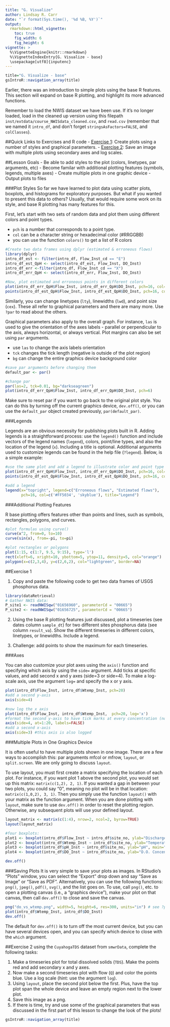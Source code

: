 ```yaml
---
title: "G. Visualize"
author: Lindsay R. Carr
date: "`r format(Sys.time(), '%d %B, %Y')`"
output: 
  rmarkdown::html_vignette:
    toc: true
    fig_width: 6
    fig_height: 6
vignette: >
  %\VignetteEngine{knitr::rmarkdown}
  %\VignetteIndexEntry{G. Visualize - base}
  \usepackage[utf8]{inputenc}
---
```


```r
title="G. Visualize - base"
gsIntroR::navigation_array(title)
```

Earlier, there was an introduction to simple plots using the base R features. This section will expand on base R plotting, and highlight its more advanced functions. 

Remember to load the NWIS dataset we have been use. If it's no longer loaded, load in the cleaned up version using this filepath `inst/extdata/course_NWISdata_cleaned.csv`, and `read.csv` (remember that we named it `intro_df`, and don't forget `stringsAsFactors=FALSE`, and `colClasses`).

##Quick Links to Exercises and R code
- [Exercise 1](#exercise-1): Create plots using a number of styles and graphical parameters.
- [Exercise 2](#exercise-2): Save an image with multiple plots using secondary axes and log scales.

##Lesson Goals
- Be able to add styles to the plot (colors, linetypes, par arguments, etc)
- Become familar with additional plotting features (symbols, legends, multiple axes)
- Create multiple plots in one graphic device
- Output plots to files

###Plot Styles
So far we have learned to plot data using scatter plots, boxplots, and histograms for exploratory purposes. But what if you wanted to present this data to others? Usually, that would require some work on its style, and base R plotting has many features for this.

First, let's start with two sets of random data and plot them using different colors and point types. 

- `pch` is a number that corresponds to a point type. 
- `col` can be a character string or hexadecimal color (#RRGGBB)
- you can use the function `colors()` to get a list of R colors

```r
#Create two data frames using dplyr (estimated & erroneous flows)
library(dplyr)
intro_df_est <- filter(intro_df, Flow_Inst_cd == "E")
intro_df_est_QpH <- select(intro_df_est, Flow_Inst, DO_Inst)
intro_df_err <-filter(intro_df, Flow_Inst_cd == "X") 
intro_df_err_QpH <- select(intro_df_err, Flow_Inst, DO_Inst)

#Now, plot estimated and erroneous points in different colors
plot(intro_df_err_QpH$Flow_Inst, intro_df_err_QpH$DO_Inst, pch=16, col='#FF5034')
points(intro_df_est_QpH$Flow_Inst, intro_df_est_QpH$DO_Inst, pch=16, col='skyblue')
```

Similarly, you can change linetypes (`lty`), linewidths (`lwd`), and point size (`cex`). These all refer to graphical parameters and there are many more. Use `?par` to read about the others.  

Graphical parameters also apply to the overall graph. For instance, `las` is used to give the orientation of the axes labels - parallel or perpendicular to the axis, always horizontal, or always vertical. Plot margins can also be set using `par` arguments. 

- use `las` to change the axis labels orientation
- `tck` changes the tick length (negative is outside of the plot region)
- `bg` can change the entire graphics device background color

```r
#save par arguments before changing them
default_par <- par()

#change par
par(las=2, tck=0.01, bg="darkseagreen")
plot(intro_df_err_QpH$Flow_Inst, intro_df_err_QpH$DO_Inst, pch=6)
```

Make sure to reset par if you want to go back to the original plot style. You can do this by turning off the current graphics device, `dev.off()`, or you can use the `default_par` object created previously, `par(default_par)`.

###Legends

Legends are an obvious necessity for publishing plots built in R. Adding legends is a straightforward process: use the `legend()` function and include vectors of the legend names (`legend`), colors, point/line types, and also the location of the legend (`x`). Including a title is optional. Additional arguments used to customize legends can be found in the help file (`?legend`). Below, is a simple example: 

```r
#use the same plot and add a legend to illustrate color and point type
plot(intro_df_err_QpH$Flow_Inst, intro_df_err_QpH$DO_Inst, pch=16, col='#FF5034')
points(intro_df_est_QpH$Flow_Inst, intro_df_est_QpH$DO_Inst, pch=16, col='skyblue')

#add a legend
legend(x="topright", legend=c("Erroneous flows", "Estimated flows"),
       pch=16, col=c('#FF5034', 'skyblue'), title="Legend")
```

###Additional Plotting Features

R base plotting offers features other than points and lines, such as symbols, rectangles, polygons, and curves.

```r
#plot formulas using curve()
curve(x^2, from=0, to=10)
curve(sin(x), from=-pi, to=pi)

#plot rectangles or polygons
plot(1:15, c(1:7, 9.5, 9:15), type='l')
rect(xleft=6, xright=10, ybottom=5, ytop=11, density=5, col="orange")
polygon(x=c(2,3,4), y=c(2,6,2), col="lightgreen", border=NA)
```


##Exercise 1

1. Copy and paste the following code to get two data frames of USGS phosphorus data. 

```r
library(dataRetrieval)
# Gather NWIS data:
P_site1 <- readNWISqw("01656960", parameterCd = "00665")
P_site2 <- readNWISqw("01656725", parameterCd = "00665")
```

2. Using the base R plotting features just discussed, plot a timeseries (see dates column `sample_dt`) for two different sites phosphorus data (see column `result_va`). Show the different timeseries in different colors, linetypes, or linewidths. Include a legend. 

3. Challenge: add points to show the maximum for each timeseries.

###Axes

You can also customize your plot axes using the `axis()` function and specifying which axis by using the `side=` argument. Add ticks at specific values, and add second x and y axes (side=3 or side=4). To make a log-scale axis, use the argument `log=` and specify the x or y axis.   

```r
plot(intro_df$Flow_Inst, intro_df$Wtemp_Inst, pch=20)
#add a second y-axis
axis(side=4)

#now log the x axis
plot(intro_df$Flow_Inst, intro_df$Wtemp_Inst,  pch=20, log='x')
#format the second y-axis to have tick marks at every concentration (not just every 5) & no labels
axis(side=4, at=1:20, labels=FALSE)
#add a second x-axis
axis(side=3) #this axis is also logged
```


###Multiple Plots in One Graphics Device

It is often useful to have multiple plots shown in one image. There are a few ways to accomplish this: par arguments mfcol or mfrow, `layout`, or `split.screen`. We are only going to discuss `layout`. 

To use layout, you must first create a matrix specifying the location of each plot. For instance, if you want plot 1 above the second plot, you would set up this matrix: `matrix(c(1,2), 2, 1)`. If you wanted a gap in between your two plots, you could say "0", meaning no plot will be in that location: `matrix(c(1,0,2), 3, 1)`. Then you simply use the function `layout()` with your matrix as the function argument. When you are done plotting with `layout`, make sure to use `dev.off()` in order to reset the plotting region. Otherwise, any subsequent plots will use your defined layout.

```r
layout_matrix <- matrix(c(1:4), nrow=2, ncol=2, byrow=TRUE)
layout(layout_matrix)

#four boxplots:
plot1 <- boxplot(intro_df$Flow_Inst ~ intro_df$site_no, ylab="Discharge, cfs", main="Discharge")
plot2 <- boxplot(intro_df$Wtemp_Inst ~ intro_df$site_no, ylab="Temperature, deg C", main="Water Temp")
plot3 <- boxplot(intro_df$pH_Inst ~ intro_df$site_no, ylab="pH", main="pH")
plot4 <- boxplot(intro_df$DO_Inst ~ intro_df$site_no, ylab="D.O. Concentration, mg/L", main="Dissolved Oxygen")

dev.off()
```


###Saving Plots
It is very simple to save your plots as images. In RStudio's "Plots" window, you can select the "Export" drop down and say "Save as Image" or "Save as PDF". Alternatively, you can use the following functions: `png()`, `jpeg()`, `pdf()`, `svg()`, and the list goes on. To use, call `png()`, etc. to open a plotting canvas (i.e., a "graphics device"), make your plot on that canvas, then call `dev.off()` to close and save the canvas.

```r
png("do_vs_wtemp.png", width=5, height=6, res=300, units="in") # see ?png
plot(intro_df$Wtemp_Inst, intro_df$DO_Inst)
dev.off()
```

The default for `dev.off()` is to turn off the most current device, but you can have several devices open, and you can specify which device to close with the `which` argument. 


##Exercise 2
using the `CuyahogaTDS` dataset from `smwrData`, complete the following tasks: 

1. Make a timeseries plot for total dissolved solids (`TDS`). Make the points red and add secondary x and y axes.
2. Now make a second timeseries plot with flow (`Q`) and color the points blue. Use a log scale (hint: use the argument `log`).
3. Using `layout`, place the second plot below the first. Plus, have the top plot span the whole device and leave an empty region next to the lower plot. 
4. Save this image as a png.
5. If there is time, try and use some of the graphical parameters that was discussed in the first part of this lesson to change the look of the plots!



```r
gsIntroR::navigation_array(title)
```
